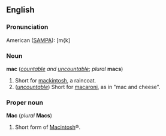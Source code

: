 ==English==
===Pronunciation===

American ([[SAMPA]]): [m{k]

===Noun===
'''mac''' (''[[countable]] and [[uncountable]]''; ''plural'' '''macs''')

#Short for [[mackintosh]], a raincoat.
#(''[[uncountable]]'') Short for [[macaroni]], as in "mac and cheese".

===Proper noun===
'''Mac''' (''plural'' '''Macs''')

#Short form of [[Macintosh]]&reg;.